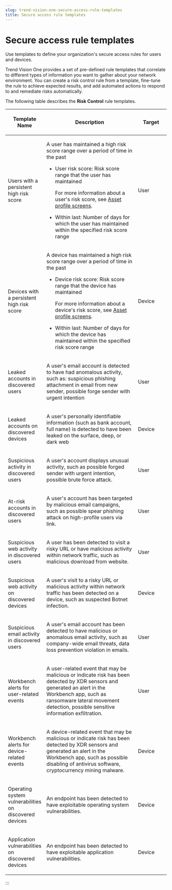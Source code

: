 ```yaml
---
slug: trend-vision-one-secure-access-rule-templates
title: Secure access rule templates
---
```

# Secure access rule templates

Use templates to define your organization's secure access rules for users and devices.

Trend Vision One provides a set of pre-defined rule templates that correlate to different types of information you want to gather about your network environment. You can create a risk control rule from a template, fine-tune the rule to achieve expected results, and add automated actions to respond to and remediate risks automatically.

The following table describes the **Risk Control** rule templates.

<table>
<colgroup>
<col style="width: 20%" />
<col style="width: 60%" />
<col style="width: 20%" />
</colgroup>
<thead>
<tr>
<th><p>Template Name</p></th>
<th><p>Description</p></th>
<th><p>Target</p></th>
</tr>
</thead>
<tbody>
<tr>
<td><p>Users with a persistent high risk score</p></td>
<td><p>A user has maintained a high risk score range over a period of time in the past</p>
<ul>
<li><p>User risk score: Risk score range that the user has maintained</p>
<p>For more information about a user's risk score, see <a href="trend-vision-one-asset-profile-screens">Asset profile screens</a>.</p></li>
<li><p>Within last: Number of days for which the user has maintained within the specified risk score range</p></li>
</ul></td>
<td><p>User</p></td>
</tr>
<tr>
<td><p>Devices with a persistent high risk score</p></td>
<td><p>A device has maintained a high risk score range over a period of time in the past</p>
<ul>
<li><p>Device risk score: Risk score range that the device has maintained</p>
<p>For more information about a device's risk score, see <a href="trend-vision-one-asset-profile-screens">Asset profile screens</a>.</p></li>
<li><p>Within last: Number of days for which the device has maintained within the specified risk score range</p></li>
</ul></td>
<td><p>Device</p></td>
</tr>
<tr>
<td><p>Leaked accounts in discovered users</p></td>
<td><p>A user's email account is detected to have had anomalous activity, such as: suspicious phishing attachment in email from new sender, possible forge sender with urgent intention</p></td>
<td><p>User</p></td>
</tr>
<tr>
<td><p>Leaked accounts on discovered devices</p></td>
<td><p>A user's personally identifiable information (such as bank account, full name) is detected to have been leaked on the surface, deep, or dark web</p></td>
<td><p>Device</p></td>
</tr>
<tr>
<td><p>Suspicious activity in discovered users</p></td>
<td><p>A user's account displays unusual activity, such as possible forged sender with urgent intention, possible brute force attack.</p></td>
<td><p>User</p></td>
</tr>
<tr>
<td><p>At-risk accounts in discovered users</p></td>
<td><p>A user's account has been targeted by malicious email campaigns, such as possible spear phishing attack on high-profile users via link.</p></td>
<td><p>User</p></td>
</tr>
<tr>
<td><p>Suspicious web activity in discovered users</p></td>
<td><p>A user has been detected to visit a risky URL or have malicious activity within network traffic, such as malicious download from website.</p></td>
<td><p>User</p></td>
</tr>
<tr>
<td><p>Suspicious web activity on discovered devices</p></td>
<td><p>A user's visit to a risky URL or malicious activity within network traffic has been detected on a device, such as suspected Botnet infection.</p></td>
<td><p>Device</p></td>
</tr>
<tr>
<td><p>Suspicious email activity in discovered users</p></td>
<td><p>A user's email account has been detected to have malicious or anomalous email activity, such as company-wide email threats, data loss prevention violation in emails.</p></td>
<td><p>User</p></td>
</tr>
<tr>
<td><p>Workbench alerts for user-related events</p></td>
<td><p>A user-related event that may be malicious or indicate risk has been detected by XDR sensors and generated an alert in the Workbench app, such as ransomware lateral movement detection, possible sensitive information exfiltration.</p></td>
<td><p>User</p></td>
</tr>
<tr>
<td><p>Workbench alerts for device-related events</p></td>
<td><p>A device-related event that may be malicious or indicate risk has been detected by XDR sensors and generated an alert in the Workbench app, such as possible disabling of antivirus software, cryptocurrency mining malware.</p></td>
<td><p>Device</p></td>
</tr>
<tr>
<td><p>Operating system vulnerabilities on discovered devices</p></td>
<td><p>An endpoint has been detected to have exploitable operating system vulnerabilities.</p></td>
<td><p>Device</p></td>
</tr>
<tr>
<td><p>Application vulnerabilities on discovered devices</p></td>
<td><p>An endpoint has been detected to have exploitable application vulnerabilities.</p></td>
<td><p>Device</p></td>
</tr>
</tbody>
</table>
:::
